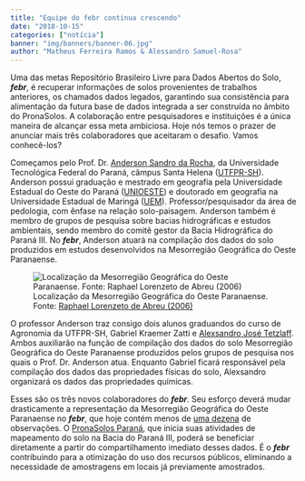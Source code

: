 ```yaml
---
title: "Equipe do febr continua crescendo"
date: "2018-10-15"
categories: ["notícia"]
banner: "img/banners/banner-06.jpg"
author: "Matheus Ferreira Ramos & Alessandro Samuel-Rosa"
---
```


Uma das metas Repositório Brasileiro Livre para Dados Abertos do Solo, ___febr___, é recuperar informações de solos provenientes de trabalhos anteriores, os chamados dados legados, garantindo sua consistência para alimentação da futura base de dados integrada a ser construída no âmbito do PronaSolos. A colaboração entre pesquisadores e instituições é a única maneira de alcançar essa meta ambiciosa. Hoje nós temos o prazer de anunciar mais três colaboradores que aceitaram o desafio. Vamos conhecê-los?

Começamos pelo Prof. Dr. [Anderson Sandro da Rocha][andersonlattes], da Universidade Tecnológica Federal do Paraná, câmpus Santa Helena ([UTFPR-SH][utfpr]). Anderson possui graduação e mestrado em geografia pela Universidade Estadual do Oeste do Paraná ([UNIOESTE][unioste]) e doutorado em geografia na Universidade Estadual de Maringá ([UEM][uem]). Professor/pesquisador da área de pedologia, com ênfase na relação solo-paisagem. Anderson também é membro de grupos de pesquisa sobre bacias hidrográficas e estudos ambientais, sendo membro do comitê gestor da Bacia Hidrográfica do Paraná III. No ___febr___, Anderson atuará na compilação dos dados do solo produzidos em estudos desenvolvidos na Mesorregião Geográfica do Oeste Paranaense.

[andersonlattes]: http://lattes.cnpq.br/1429629017719392
[utfpr]: http://portal.utfpr.edu.br/
[unioste]: https://www5.unioeste.br/portal/
[uem]: http://www.uem.br/


![Localização da Mesorregião Geográfica do Oeste Paranaense. Fonte: [Raphael Lorenzeto de Abreu (2006)][oeste]](../../../../../img/posts/Parana_Meso_OesteParanaense.svg)


[oeste]: https://commons.wikimedia.org/wiki/File:Parana_Meso_OesteParanaense.svg

O professor Anderson traz consigo dois alunos graduandos do curso de Agronomia da UTFPR-SH, Gabriel Kraemer Zatti e [Alexsandro José Tetzlaff][alexsandrolattes]. Ambos auxiliarão na função de compilação dos dados do solo Mesorregião Geográfica do Oeste Paranaense produzidos pelos grupos de pesquisa nos quais o Prof. Dr. Anderson atua. Enquanto Gabriel ficará responsável pela compilação dos dados das propriedades físicas do solo, Alexsandro organizará os dados das propriedades químicas.

[alexsandrolattes]: http://lattes.cnpq.br/0776212239076510


Esses são os três novos colaboradores do ___febr___. Seu esforço deverá mudar drasticamente a representação da Mesorregião Geográfica do Oeste Paranaense no ___febr___, que hoje contém menos de [uma dezena](../../../../../view.html) de observações. O [PronaSolos Paraná][pronasolospr], que inicia suas atividades de mapeamento do solo na Bacia do Paraná III, poderá se beneficiar diretamente a partir do compartilhamento imediato desses dados. É o ___febr___ contribuindo para a otimização do uso dos recursos públicos, eliminando a necessidade de amostragens em locais já previamente amostrados.

[pronasolospr]: https://www.embrapa.br/en/busca-de-noticias/-/noticia/38130974/pronasolos-comeca-trabalho-de-levantamento-de-dados-no-parana

